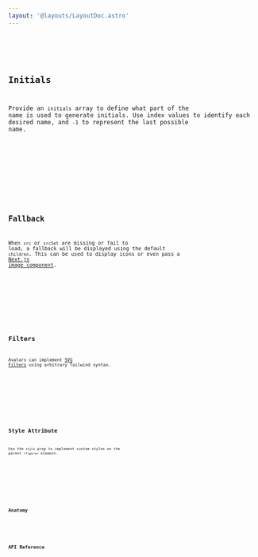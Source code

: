 ```yaml
---
layout: '@layouts/LayoutDoc.astro'
---
```





<Preview client:load>
	<Fragment slot="preview">
		<Example client:visible />
	</Fragment>
	<Fragment slot="code">
		<Code code={ExampleRaw} lang="tsx" />
	</Fragment>
</Preview>

## Initials

Provide an `initials` array to define what part of the name is used to generate initials. Use index values to identify each desired name, and `-1` to represent the last possible name.

<Preview client:load>
	<Fragment slot="preview">
		<ExampleInitials />
	</Fragment>
	<Fragment slot="code">
		<Code code={ExampleInitialsRaw} lang="tsx" />
	</Fragment>
</Preview>

## Fallback

When `src` or `srcSet` are missing or fail to load, a fallback will be displayed using the default `children`. This can be used to display icons or even pass a [Next.js image component](https://nextjs.org/docs/pages/api-reference/components/image).

<Preview client:load>
	<Fragment slot="preview">
		<ExampleFallback />
	</Fragment>
	<Fragment slot="code">
		<Code code={ExampleFallbackRaw} lang="tsx" />
	</Fragment>
</Preview>

## Filters

Avatars can implement [SVG Filters](/docs/guides/cookbook/svg-filters) using arbitrary Tailwind syntax.

<Preview client:load>
	<Fragment slot="preview">
		<ExampleFilter client:visible />
	</Fragment>
	<Fragment slot="code">
		<Code code={ExampleFilterRaw} lang="tsx" />
	</Fragment>
</Preview>

## Style Attribute

Use the `style` prop to implement custom styles on the parent `<figure>` element.

<Preview client:load>
	<Fragment slot="preview">
		<ExampleStyle />
	</Fragment>
	<Fragment slot="code">
		<Code code={ExampleStyleRaw} lang="tsx" />
	</Fragment>
</Preview>

## Anatomy

<Anatomy label="Avatar" tag="figure" isComponent>
	<Anatomy label="image" tag="img" />
	<Anatomy label="fallback" tag="span" />
</Anatomy>

## API Reference

<ApiTable />
